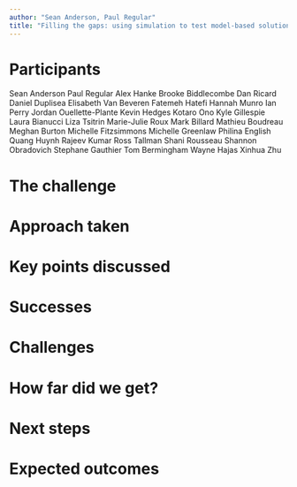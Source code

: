 ```yaml
---
author: "Sean Anderson, Paul Regular"
title: "Filling the gaps: using simulation to test model-based solutions to survey problems"
---
```


# Participants

Sean Anderson
Paul Regular
Alex Hanke
Brooke Biddlecombe
Dan Ricard
Daniel Duplisea 
Elisabeth Van Beveren
Fatemeh Hatefi
Hannah Munro
Ian Perry
Jordan Ouellette-Plante
Kevin Hedges
Kotaro Ono
Kyle Gillespie
Laura Bianucci
Liza Tsitrin
Marie-Julie Roux
Mark Billard
Mathieu Boudreau
Meghan Burton
Michelle Fitzsimmons
Michelle Greenlaw
Philina English
Quang Huynh
Rajeev Kumar
Ross Tallman
Shani Rousseau
Shannon Obradovich
Stephane Gauthier
Tom Bermingham
Wayne Hajas
Xinhua Zhu


# The challenge

# Approach taken

# Key points discussed

# Successes

# Challenges

# How far did we get?

# Next steps

# Expected outcomes
